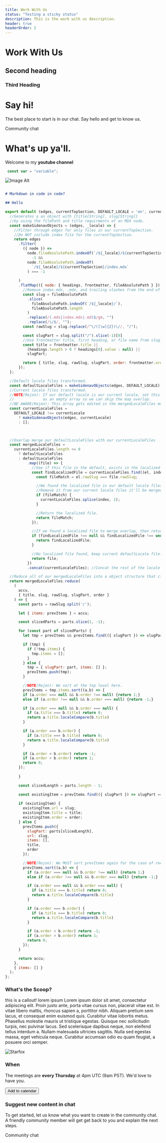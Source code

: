 ```yaml
---
title: Work With Us
status: "Testing a sticky status"
description: This is the work with us description.
header: true
headerOrder: 2
---
```


# Work With Us

## Second heading

### Third Heading



<InfoBlock>

# Say hi!

The best place to start is in our chat. Say hello and get to know us.

<Link icon="rocketchat">Community chat</Link>


</InfoBlock>

<Callout icon="metamask">
 
 # What's up ya'll. 

 Welcome to my **youtube channel**

 ```js
  const var = "variable";
 ```

![Image Alt](https://rejontaylor.com/images/contact.png)

</Callout>

```markdown

# Markdown in code in code?

## Hello

```

```js:title=calculateTreeData.js
export default (edges, currentTopSection, DEFAULT_LOCALE = 'en', currentLocale = 'en') => {
  //Generates a an object with {title[String], slug[String]}
  //by using the filePath and title requirments of an MDX node.
  const makeSidenavObjects = (edges, _locale) => {
    //Filter through edges for only files in our currentTopSection.
    //Do NOT include index file for the currentTopSection.
    return edges
      .filter(
        ({ node }) =>
          node.fileAbsolutePath.indexOf(`/${_locale}/${currentTopSection}/`) !==
            -1 &&
          node.fileAbsolutePath.indexOf(
            `/${_locale}/${currentTopSection}/index.mdx`
          ) === -1 
          
      )
      .flatMap(({ node: { headings, frontmatter, fileAbsolutePath } }) => {
        //Remove index.mdx, .mdx, and trailing slashes from the end of the slug.
        const slug = fileAbsolutePath
          .slice(
            fileAbsolutePath.indexOf(`/${_locale}/`),
            fileAbsolutePath.length
          )
          .replace(/(.mdx|index.mdx|.md)$/gm, "")
          .replace(/\/$/, "");
        const rawSlug = slug.replace(/^\/([\w]{2})\//, "/");

        const slugPart = slug.split("/").slice(-1)[0]
        //Use frontmatter title, first heading, or file name from slug.
        const title = frontmatter.title ||
          (headings.length > 0 ? headings[0].value : null) ||
          slugPart;

        return { title, slug, rawSlug, slugPart, order: frontmatter.order};
      });
  };

  //Default locale files transformed.
  const defaultLocaleFiles = makeSidenavObjects(edges, DEFAULT_LOCALE);
  //Current locale files transformed.
  //NOTE(Rejon): If our default locale is our current locale, set this
  //             as an empty array so we can skip the map overlap.
  //BE AWARE(Rejon): This array gets edited in the mergedLocaleFiles map.
  const currentLocaleFiles =
    DEFAULT_LOCALE !== currentLocale
      ? makeSidenavObjects(edges, currentLocale)
      : [];

  

  //Overlap merge our defaultLocaleFiles with our currentLocaleFiles
  const mergedLocaleFiles =
    currentLocaleFiles.length <= 0
      ? defaultLocaleFiles
      : defaultLocaleFiles
          .map((file) => {
            //See if this file in the default, exists in the localized directory.
            const findLocalizedFile = currentLocaleFiles.find((el, index) => {
              const fileMatch = el.rawSlug === file.rawSlug;

              //We found the localized file in our default locale files.
              //Remove it from our current locale files it'll be merged in.
              if (fileMatch) {
                currentLocaleFiles.splice(index, 1);
              }

              //Return the localized file.
              return fileMatch;
            });

            //If we found a localized file to merge overlap, then return IT.
            if (findLocalizedFile !== null && findLocalizedFile !== undefined) {
              return findLocalizedFile;
            }

            //No localized file found, keep current defaultLocale file.
            return file;
          })
          .concat(currentLocaleFiles); //Concat the rest of the locale files AFTER it's been spliced.

  //Reduce all of our mergedLocaleFiles into a object structure that closely resembles our final sidenav.
  return mergedLocaleFiles.reduce(
    (
      accu,
      { title, slug, rawSlug, slugPart, order }
    ) => {
      const parts = rawSlug.split('/');

      let { items: prevItems } = accu;

      const slicedParts = parts.slice(1, -1);

      for (const part of slicedParts) {
        let tmp = prevItems && prevItems.find(({ slugPart }) => slugPart == part);

        if (tmp) {
          if (!tmp.items) {
            tmp.items = [];
          }
        } else {
          tmp = { slugPart: part, items: [] };
          prevItems.push(tmp);
        }

        //NOTE(Rejon): We sort at the top level here. 
        prevItems = tmp.items.sort((a,b) => {
        if (a.order === null && b.order !== null) {return 1;}
        else if (a.order !== null && b.order === null) {return -1;}

        if (a.order === null && b.order === null) {
          if (a.title === b.title) return 0;
          return a.title.localeCompare(b.title)
        }

        if (a.order === b.order) {
          if (a.title === b.title) return 0;
          return a.title.localeCompare(b.title)
        }

        if (a.order < b.order) return -1;
        if (a.order > b.order) return 1;
        return 0; 
      });
      
      }

      const slicedLength = parts.length - 1;

      const existingItem = prevItems.find(({ slugPart }) => slugPart === parts[slicedLength]);
 
      if (existingItem) {
        existingItem.url = slug;
        existingItem.title = title;
        existingItem.order = order;
      } else {
        prevItems.push({
          slugPart: parts[slicedLength],
          url: slug,
          items: [],
          title,
          order
        });

        //NOTE(Rejon): We MUST sort prevItems again for the case of recursive depth ordering
        prevItems.sort((a,b) => {
          if (a.order === null && b.order !== null) {return 1;}
          else if (a.order !== null && b.order === null) {return -1;}

          if (a.order === null && b.order === null) {
            if (a.title === b.title) return 0;
            return a.title.localeCompare(b.title)
          }

          if (a.order === b.order) {
            if (a.title === b.title) return 0;
            return a.title.localeCompare(b.title)
          }

          if (a.order < b.order) return -1;
          if (a.order > b.order) return 1;
          return 0; 
        });
      }

      return accu;
    },
    { items: [] }
  );
};
```

<Callout icon>

  ### What's the Scoop?

  this is a callout! lorem ipsum Lorem ipsum dolor sit amet, consectetur adipiscing elit. Proin justo ante, porta vitae cursus non, placerat vitae est. In vitae libero mattis, rhoncus sapien a, porttitor nibh. Aliquam pretium sem lacus, et consequat enim euismod quis. Curabitur vitae lobortis metus. Phasellus molestie mauris ut tristique egestas. Quisque nec sollicitudin turpis, nec pulvinar lacus. Sed scelerisque dapibus neque, non eleifend tellus interdum a. Nullam malesuada ultricies sagittis. Nulla sed egestas massa, eget vehicula neque. Curabitur accumsan odio eu quam feugiat, a posuere orci semper.

  ![Starfox](../images/starfox.png)
</Callout>

### When

The meetings are **every Thursday** at 4pm UTC (9am PST). We'd love to have you.

<Button>Add to calendar</Button> 

<CTA>

### Suggest new content in chat

To get started, let us know what you want to create in the community chat. A friendly community member will get get back to you and explain the next steps.

<Link to="https://chat.makerdao.com/" icon="rocketchat">Community chat</Link>



</CTA>
